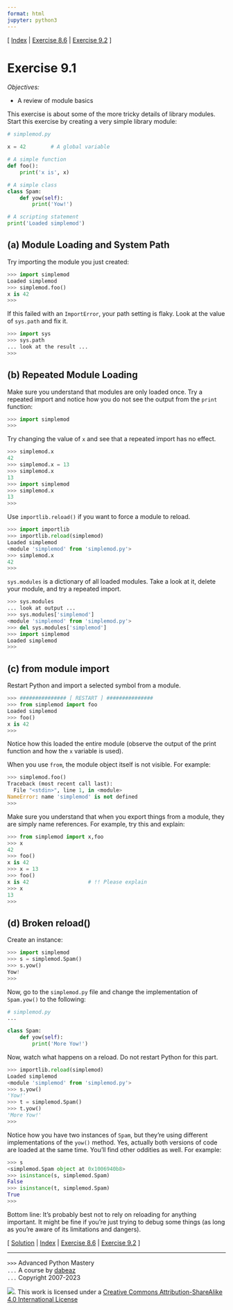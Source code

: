 ```yaml
---
format: html
jupyter: python3
---
```

\[ [Index](index.md) | [Exercise 8.6](ex8_6.md) | [Exercise 9.2](ex9_2.md) \]

# Exercise 9.1

*Objectives:*

- A review of module basics

This exercise is about some of the more tricky details of library modules. 
Start this exercise by creating a very simple library module:

```python
# simplemod.py

x = 42        # A global variable

# A simple function
def foo():   
    print('x is', x)

# A simple class
class Spam:
    def yow(self):
        print('Yow!')

# A scripting statement
print('Loaded simplemod')
```
    
##  (a) Module Loading and System Path

Try importing the module you just created:

```python
>>> import simplemod
Loaded simplemod
>>> simplemod.foo()
x is 42
>>>
```
    
If this failed with an `ImportError`, your path setting is
flaky.  Look at the value of `sys.path` and fix it.

```python
>>> import sys
>>> sys.path
... look at the result ...
>>>
```
    
## (b) Repeated Module Loading
    
Make sure you understand that modules are only loaded
once.  Try a repeated import and notice how you do not see
the output from the `print` function:

```python
>>> import simplemod
>>>
```

Try changing the value of `x` and see that a repeated import
has no effect.

```python
>>> simplemod.x
42
>>> simplemod.x = 13
>>> simplemod.x
13
>>> import simplemod
>>> simplemod.x
13
>>>
```

Use `importlib.reload()` if you want to force a module to reload.

```python
>>> import importlib
>>> importlib.reload(simplemod)
Loaded simplemod
<module 'simplemod' from 'simplemod.py'>
>>> simplemod.x
42
>>>
```
    
`sys.modules` is a dictionary of all loaded modules.  Take
a look at it, delete your module, and try a repeated import.

```python
>>> sys.modules
... look at output ...
>>> sys.modules['simplemod']
<module 'simplemod' from 'simplemod.py'>
>>> del sys.modules['simplemod']
>>> import simplemod
Loaded simplemod
>>>
```

## (c) from module import

Restart Python and import a selected symbol from a module.

```python
>>> ############### [ RESTART ] ###############
>>> from simplemod import foo
Loaded simplemod
>>> foo()
x is 42
>>>
```

Notice how this loaded the entire module (observe the output of
the print function and how the `x` variable is used).

When you use `from`, the module object itself is not
visible.  For example:

```python
>>> simplemod.foo()
Traceback (most recent call last):
  File "<stdin>", line 1, in <module>
NameError: name 'simplemod' is not defined
>>> 
```

Make sure you understand that when you export things from a module,
they are simply name references.  For example, try this and explain:

```python
>>> from simplemod import x,foo
>>> x
42
>>> foo()
x is 42
>>> x = 13
>>> foo()
x is 42                   # !! Please explain
>>> x
13
>>>
```

## (d) Broken reload()

Create an instance:

```python
>>> import simplemod
>>> s = simplemod.Spam()
>>> s.yow()
Yow!
>>>
```

Now, go to the `simplemod.py` file and change the implementation of `Spam.yow()` to the
following:

```python
# simplemod.py
...

class Spam:
    def yow(self):
        print('More Yow!')
```

Now, watch what happens on a reload.  Do not restart Python for this part.

```python
>>> importlib.reload(simplemod)
Loaded simplemod
<module 'simplemod' from 'simplemod.py'>
>>> s.yow()
'Yow!'
>>> t = simplemod.Spam()
>>> t.yow()
'More Yow!'
>>>
```

Notice how you have two instances of `Spam`, but they're using different implementations
of the `yow()` method.  Yes, actually both versions of code are loaded at the same time.
You'll find other oddities as well.  For example:

```python
>>> s
<simplemod.Spam object at 0x1006940b8>
>>> isinstance(s, simplemod.Spam)
False
>>> isinstance(t, simplemod.Spam)
True
>>>
```

Bottom line:  It's probably best not to rely on reloading for anything important. 
It might be fine if you're just trying to debug some things (as long as you're
aware of its limitations and dangers).

\[ [Solution](soln9_1.md) | [Index](index.md) | [Exercise 8.6](ex8_6.md) | [Exercise 9.2](ex9_2.md) \]

----
`>>>` Advanced Python Mastery  
`...` A course by [dabeaz](https://www.dabeaz.com)  
`...` Copyright 2007-2023  

![](https://i.creativecommons.org/l/by-sa/4.0/88x31.png). This work is licensed under a [Creative Commons Attribution-ShareAlike 4.0 International License](http://creativecommons.org/licenses/by-sa/4.0/)

